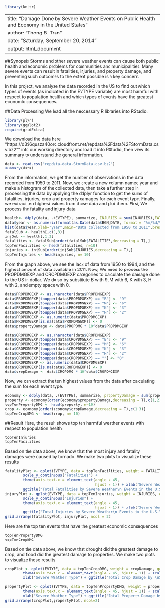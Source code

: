```r
library(knitr)
```

---
title: "Damage Done by Severe Weather Events on Public Health and Economy in the United States"
author: "Thong B. Tran"
date: "Saturday, September 20, 2014"
output: html_document
---

##Synopsis
Storms and other severe weather events can cause both public health and economic problems for communities and municipalities. Many severe events can result in fatalities, injuries, and property damage, and preventing such outcomes to the extent possible is a key concern.

In this project, we analyze the data recorded in the US to find out which types of events (as indicated in the EVTYPE variable) are most harmful with respect to population health and which types of events have the greatest economic consequences.

##Data Processing 
We load all the neccessary R libraries into RStudio.
```r
library(plyr)
library(ggplot2)
require(gridExtra)
```

We download the data here "https://d396qusza40orc.cloudfront.net/repdata%2Fdata%2FStormData.csv.bz2"" into our working directory and load it into RStudio, then view its summary to understand the general information.
```r
data <- read.csv("repdata-data-StormData.csv.bz2")
summary(data)
```

From the information, we get the number of observations in the data recorded from 1950 to 2011. Now, we create a new column named year and make a histogram of the collected data, then take a further step in processing the data by applying the ddplyr function to get the sums of fatalities, injuries, crop and property damages for each event type. Finally, we extract
ten highest values from those data and plot them. First, We process the fatality and injury data

```r
health<- ddply(data, .(EVTYPE), summarize, INJURIES = sum(INJURIES),FATALITIES=sum(FATALITIES),na.rm=T)
data$year <- as.numeric(format(as.Date(data$BGN_DATE, format = "%m/%d/%Y %H:%M:%S"), "%Y"))
hist(data$year,xlab="year",main="Data collected from 1950 to 2011",breaks=60)
fatalSub <- health[,c(1,3)]
injSub <- health[,1:2]
fatalities <- fatalSub[order(fatalSub$FATALITIES,decreasing = T),]
topTenFacilities <- head(fatalities, n=10)
injuries <- injSub[order(injSub$INJURIES,decreasing = T),]
topTenInjuries <- head(injuries, n= 10)
```

From the graph above, we see the lack of data from 1950 to 1994, and the highest amount of data available in 2011. Now, We need to process the PROPDMGEXP and CROPDMGEXP categories to calculate the damage done to the US in dollar. We do so by substitute B with 9, M with 6, K with 3, H with 2, and empty space with 0.

```r
data$PROPDMGEXP <- as.character(data$PROPDMGEXP)
data$PROPDMGEXP[toupper(data$PROPDMGEXP) == "B"] <- "9"
data$PROPDMGEXP[toupper(data$PROPDMGEXP) == "M"] <- "6"
data$PROPDMGEXP[toupper(data$PROPDMGEXP) == "K"] <- "3"
data$PROPDMGEXP[toupper(data$PROPDMGEXP) == "H"] <- "2"
data$PROPDMGEXP <- as.numeric(data$PROPDMGEXP)
data$PROPDMGEXP[is.na(data$PROPDMGEXP)] <- 0
data$propertyDamage <- data$PROPDMG * 10^data$PROPDMGEXP

data$CROPDMGEXP <- as.character(data$CROPDMGEXP)
data$CROPDMGEXP[toupper(data$CROPDMGEXP) == "B"] <- "9"
data$CROPDMGEXP[toupper(data$CROPDMGEXP) == "M"] <- "6"
data$CROPDMGEXP[toupper(data$CROPDMGEXP) == "K"] <- "3"
data$CROPDMGEXP[toupper(data$CROPDMGEXP) == "H"] <- "2"
data$CROPDMGEXP[toupper(data$CROPDMGEXP) == ""] <- "0"
data$CROPDMGEXP <- as.numeric(data$CROPDMGEXP)
data$CROPDMGEXP[is.na(data$CROPDMGEXP)] <- 0
data$cropDamage <- data$CROPDMG * 10^data$CROPDMGEXP
```

Now, we can extract the ten highest values from the data after calculating the sum for each event type.
```r
economy <- ddply(data, .(EVTYPE), summarize, propertyDamage = sum(propertyDamage),cropDamage=sum(cropDamage),na.rm=T)
property <- economy[order(economy$propertyDamage,decreasing = T),c(1,2)]
topTenPropertyDMG <- head(property, n=10)
crop <- economy[order(economy$cropDamage,decreasing = T),c(1,3)]
topTenCropDMG <- head(crop, n= 10)
```

##Result
Here, the result shows top ten harmful weather events with respect to population health
```r
topTenInjuries
topTenFacilities
```

Based on the data above, we know that the most injury and fatality damages were caused by tornado. We make two plots to visualize these results
```r
fatalityPlot <- qplot(EVTYPE, data = topTenFacilities, weight = FATALITIES, geom = "bar", binwidth = 2) + 
        scale_y_continuous("Fatalities") + 
        theme(axis.text.x = element_text(angle = 45, 
                                         hjust = 1)) + xlab("Severe Weather Type") + 
        ggtitle("Total Fatalities by Severe Weather\n Events in the U.S.\n from 1995 - 2011")
injuryPlot <- qplot(EVTYPE, data = topTenInjuries, weight = INJURIES, geom = "bar", binwidth = 2) + 
        scale_y_continuous("Injuries") + 
        theme(axis.text.x = element_text(angle = 45, 
                                         hjust = 1)) + xlab("Severe Weather Type") + 
        ggtitle("Total Injuries by Severe Weather\n Events in the U.S.\n from 1995 - 2011")
grid.arrange(fatalityPlot, injuryPlot, ncol = 2)
```
Here are the top ten events that have the greatest economic consequences
```r
topTenPropertyDMG
topTenCropDMG
```
Based on the data above, we know that drought did the greatest damage to crop, and flood did the greatest damage to properties. We make two plots to visualize these results
```r
cropPlot <- qplot(EVTYPE, data = topTenCropDMG, weight = cropDamage, geom = "bar", binwidth = 2) + 
        theme(axis.text.x = element_text(angle = 45, hjust = 1)) + scale_y_continuous("Crop Damage") + 
        xlab("Severe Weather Type") + ggtitle("Total Crop Damage by \nSevere Weather Events in\n the U.S. from 1995 - 2011")

propertyPlot <- qplot(EVTYPE, data = topTenPropertyDMG, weight = propertyDamage, geom = "bar", binwidth = 2) + 
        theme(axis.text.x = element_text(angle = 45, hjust = 1)) + scale_y_continuous("Property Damage")+ 
        xlab("Severe Weather Type") + ggtitle("Total Property Damage by\n Severe Weather Events in\n the U.S. from 1995 - 2011")
grid.arrange(cropPlot,propertyPlot, ncol=2)
```

